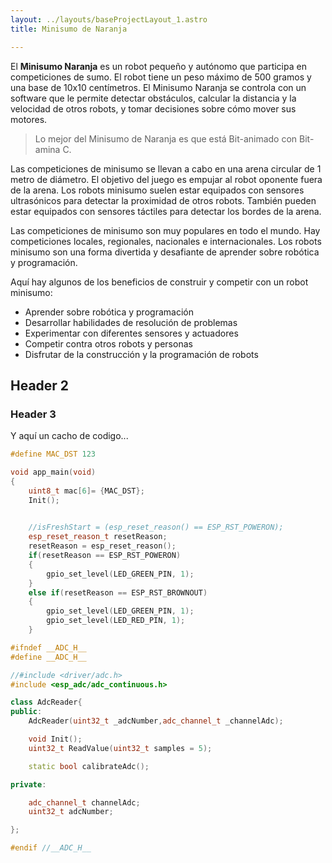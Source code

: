 ```yaml
---
layout: ../layouts/baseProjectLayout_1.astro
title: Minisumo de Naranja

---
```



El **Minisumo Naranja** es un robot pequeño y autónomo que participa en competiciones de sumo. 
El robot tiene un peso máximo de 500 gramos y una base de 10x10 centímetros. 
El Minisumo Naranja se controla con un software que le permite detectar obstáculos, calcular la distancia y la velocidad de otros robots, y tomar decisiones sobre cómo mover sus motores.

> Lo mejor del Minisumo de Naranja es que está Bit-animado con Bit-amina C.

Las competiciones de minisumo se llevan a cabo en una arena circular de 1 metro de diámetro. El objetivo del juego es empujar al robot oponente fuera de la arena. Los robots minisumo suelen estar equipados con sensores ultrasónicos para detectar la proximidad de otros robots. También pueden estar equipados con sensores táctiles para detectar los bordes de la arena.

Las competiciones de minisumo son muy populares en todo el mundo. Hay competiciones locales, regionales, nacionales e internacionales. Los robots minisumo son una forma divertida y desafiante de aprender sobre robótica y programación.

Aquí hay algunos de los beneficios de construir y competir con un robot minisumo:


- Aprender sobre robótica y programación
- Desarrollar habilidades de resolución de problemas
- Experimentar con diferentes sensores y actuadores
- Competir contra otros robots y personas
- Disfrutar de la construcción y la programación de robots

## Header 2

### Header 3 

Y aquí un cacho de codigo...
<CodeTab fileNames="test.cpp|test.h" language="C++" client:visible>

```cpp
#define MAC_DST 123

void app_main(void)
{
    uint8_t mac[6]= {MAC_DST};
    Init();

    
    //isFreshStart = (esp_reset_reason() == ESP_RST_POWERON);
    esp_reset_reason_t resetReason;
    resetReason = esp_reset_reason();
    if(resetReason == ESP_RST_POWERON)
    {
        gpio_set_level(LED_GREEN_PIN, 1);
    }
    else if(resetReason == ESP_RST_BROWNOUT)
    {
        gpio_set_level(LED_GREEN_PIN, 1);
        gpio_set_level(LED_RED_PIN, 1);
    }
```

```cpp
#ifndef __ADC_H__
#define __ADC_H__

//#include <driver/adc.h>
#include <esp_adc/adc_continuous.h>

class AdcReader{
public:
    AdcReader(uint32_t _adcNumber,adc_channel_t _channelAdc);

    void Init();
    uint32_t ReadValue(uint32_t samples = 5);

    static bool calibrateAdc();

private:

    adc_channel_t channelAdc;
    uint32_t adcNumber;

};

#endif //__ADC_H__
```
</CodeTab>


